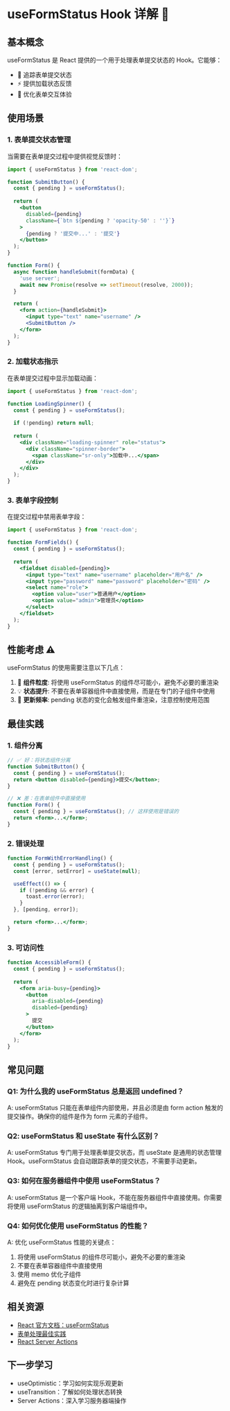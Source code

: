 # useFormStatus Hook 详解 🎨

## 基本概念

useFormStatus 是 React 提供的一个用于处理表单提交状态的 Hook。它能够：

- 🔄 追踪表单提交状态
- ⚡ 提供加载状态反馈
- 🎯 优化表单交互体验

## 使用场景

### 1. 表单提交状态管理

当需要在表单提交过程中提供视觉反馈时：

```jsx
import { useFormStatus } from 'react-dom';

function SubmitButton() {
  const { pending } = useFormStatus();
  
  return (
    <button 
      disabled={pending}
      className={`btn ${pending ? 'opacity-50' : ''}`}
    >
      {pending ? '提交中...' : '提交'}
    </button>
  );
}

function Form() {
  async function handleSubmit(formData) {
    'use server';
    await new Promise(resolve => setTimeout(resolve, 2000));
  }

  return (
    <form action={handleSubmit}>
      <input type="text" name="username" />
      <SubmitButton />
    </form>
  );
}
```

### 2. 加载状态指示

在表单提交过程中显示加载动画：

```jsx
import { useFormStatus } from 'react-dom';

function LoadingSpinner() {
  const { pending } = useFormStatus();
  
  if (!pending) return null;
  
  return (
    <div className="loading-spinner" role="status">
      <div className="spinner-border">
        <span className="sr-only">加载中...</span>
      </div>
    </div>
  );
}
```

### 3. 表单字段控制

在提交过程中禁用表单字段：

```jsx
import { useFormStatus } from 'react-dom';

function FormFields() {
  const { pending } = useFormStatus();
  
  return (
    <fieldset disabled={pending}>
      <input type="text" name="username" placeholder="用户名" />
      <input type="password" name="password" placeholder="密码" />
      <select name="role">
        <option value="user">普通用户</option>
        <option value="admin">管理员</option>
      </select>
    </fieldset>
  );
}
```

## 性能考虑 ⚠️

useFormStatus 的使用需要注意以下几点：

1. 🎯 **组件粒度**: 将使用 useFormStatus 的组件尽可能小，避免不必要的重渲染
2. 💡 **状态提升**: 不要在表单容器组件中直接使用，而是在专门的子组件中使用
3. 🔄 **更新频率**: pending 状态的变化会触发组件重渲染，注意控制使用范围

## 最佳实践

### 1. 组件分离

```jsx
// ✅ 好：将状态组件分离
function SubmitButton() {
  const { pending } = useFormStatus();
  return <button disabled={pending}>提交</button>;
}

// ❌ 差：在表单组件中直接使用
function Form() {
  const { pending } = useFormStatus(); // 这样使用是错误的
  return <form>...</form>;
}
```

### 2. 错误处理

```jsx
function FormWithErrorHandling() {
  const { pending } = useFormStatus();
  const [error, setError] = useState(null);

  useEffect(() => {
    if (!pending && error) {
      toast.error(error);
    }
  }, [pending, error]);

  return <form>...</form>;
}
```

### 3. 可访问性

```jsx
function AccessibleForm() {
  const { pending } = useFormStatus();
  
  return (
    <form aria-busy={pending}>
      <button
        aria-disabled={pending}
        disabled={pending}
      >
        提交
      </button>
    </form>
  );
}
```

## 常见问题

### Q1: 为什么我的 useFormStatus 总是返回 undefined？

A: useFormStatus 只能在表单组件内部使用，并且必须是由 form action 触发的提交操作。确保你的组件是作为 form 元素的子组件。

### Q2: useFormStatus 和 useState 有什么区别？

A: useFormStatus 专门用于处理表单提交状态，而 useState 是通用的状态管理 Hook。useFormStatus 会自动跟踪表单的提交状态，不需要手动更新。

### Q3: 如何在服务器组件中使用 useFormStatus？

A: useFormStatus 是一个客户端 Hook，不能在服务器组件中直接使用。你需要将使用 useFormStatus 的逻辑抽离到客户端组件中。

### Q4: 如何优化使用 useFormStatus 的性能？

A: 优化 useFormStatus 性能的关键点：
1. 将使用 useFormStatus 的组件尽可能小，避免不必要的重渲染
2. 不要在表单容器组件中直接使用
3. 使用 memo 优化子组件
4. 避免在 pending 状态变化时进行复杂计算

## 相关资源

- [React 官方文档：useFormStatus](https://react.dev/reference/react-dom/hooks/useFormStatus)
- [表单处理最佳实践](https://react.dev/learn/managing-form-state)
- [React Server Actions](https://react.dev/reference/react/use-server)

## 下一步学习

- useOptimistic：学习如何实现乐观更新
- useTransition：了解如何处理状态转换
- Server Actions：深入学习服务器端操作